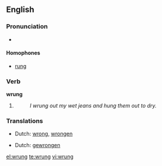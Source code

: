 ==English==

===Pronunciation===
*{{IPA|/'ɻʌɳ/}}

====Homophones====
*[[rung]]

===Verb===
'''wrung'''

#{{past of|wring}}
#:''I wrung out my wet jeans and hung them out to dry.'' 


===Translations===
{{trans-top|past tense of wring}}
*Dutch: [[wrong]], [[wrongen]]
{{trans-mid}}
{{trans-bottom}}

{{trans-top|past participle of wring}}
*Dutch: [[gewrongen]]
{{trans-mid}}
{{trans-bottom}}

[[el:wrung]]
[[te:wrung]]
[[vi:wrung]]
